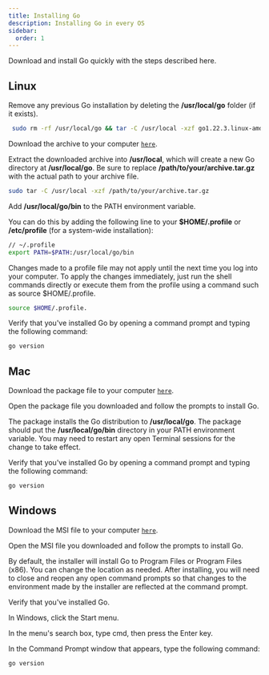 ```yaml
---
title: Installing Go 
description: Installing Go in every OS
sidebar:
  order: 1
---
```


Download and install Go quickly with the steps described here.

## Linux

Remove any previous Go installation by deleting the **/usr/local/go** folder (if it exists).
```bash
 sudo rm -rf /usr/local/go && tar -C /usr/local -xzf go1.22.3.linux-amd64.tar.gz
```

Download the archive to your computer [`here`](https://go.dev/dl/).

Extract the downloaded archive into **/usr/local**, which will create a new Go directory at **/usr/local/go**. 
Be sure to replace **/path/to/your/archive.tar.gz** with the actual path to your archive file.
```bash
sudo tar -C /usr/local -xzf /path/to/your/archive.tar.gz
```

Add **/usr/local/go/bin** to the PATH environment variable.

You can do this by adding the following line to your **$HOME/.profile** or **/etc/profile** (for a system-wide installation):

```bash
// ~/.profile
export PATH=$PATH:/usr/local/go/bin
```

Changes made to a profile file may not apply until the next time you log into your computer. 
To apply the changes immediately, just run the shell commands directly or execute them from the profile using a command such as source $HOME/.profile.

```bash
source $HOME/.profile.
```

Verify that you've installed Go by opening a command prompt and typing the following command:
```bash
go version
```

## Mac
Download the package file to your computer [`here`](https://go.dev/dl/).

Open the package file you downloaded and follow the prompts to install Go.

The package installs the Go distribution to **/usr/local/go**. 
The package should put the **/usr/local/go/bin** directory in your PATH environment variable. 
You may need to restart any open Terminal sessions for the change to take effect.

Verify that you've installed Go by opening a command prompt and typing the following command:
```bash
go version
```

## Windows
Download the MSI file to your computer [`here`](https://go.dev/dl/).

Open the MSI file you downloaded and follow the prompts to install Go.

By default, the installer will install Go to Program Files or Program Files (x86). 
You can change the location as needed. After installing, you will need to close and reopen any open command prompts so that 
changes to the environment made by the installer are reflected at the command prompt.

Verify that you've installed Go.

In Windows, click the Start menu.

In the menu's search box, type cmd, then press the Enter key.

In the Command Prompt window that appears, type the following command:
```bash
go version
```
